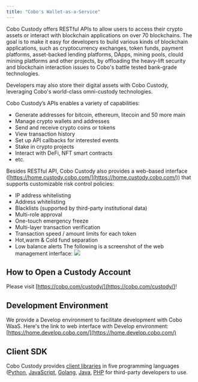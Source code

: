 ```yaml
---
title: "Cobo's Wallet-as-a-Service"
---
```


Cobo Custody offers RESTful APIs to allow users to access their crypto assets
or interact with blockchain applications on over 70 blockchains. The goal is to
make it easy for developers to build various kinds of blockchain applications,
such as cryptocurrency exchanges, token funds, payment platforms, asset-backed
lending platforms, DApps, mining pools, clould mining platforms and other
projects, by offloading the heavy-lift security and blockchain interaction
issues to Cobo's battle tested bank-grade technologies.

Developers may also store their digital assets with Cobo Custody, leveraging
Cobo's world-class omni-custody technologies.

Cobo Custody’s APIs enables a variety of capabilities:

- Generate addresses for bitcoin, ethereum, litecoin and 50 more main
- Manage crypto wallets and addresses
- Send and receive crypto coins or tokens
- View transaction history
- Set up API callbacks for interested events
- Stake in crypto projects
- Interact with DeFi, NFT smart contracts
- etc.

Besides RESTful API, Cobo Custody also provides a web-based interface
([https://home.custody.cobo.com/](https://home.custody.cobo.com/)) that
supports customizable risk control policies:

- IP address whitelisting
- Address whitelisting
- Blacklists (supported by third-party institutional data)
- Multi-role approval
- One-touch emergency freeze
- Multi-layer transaction verification
- Transaction speed / amount limits for each token
- Hot,warm & Cold fund separation
- Low balance alerts
  The following is a screenshot of the web management interface:
  <img src="/images/webhomeEN.png"/>

## How to Open a Custody Account

Please visit [https://cobo.com/custody/](https://cobo.com/custody/)!

## Development Environment

We provide a Develop environment to facilitate development with Cobo WaaS.
Here's the link to web interface with Develop environment:
[https://home.develop.cobo.com/](https://home.develop.cobo.com/)

## Client SDK

Cobo Custody provides [client libraries](sdk) in five programming languages
([Python](sdk/python), [JavaScript](sdk/javascript), [Golang](sdk/go),
[Java](sdk/java), [PHP](sdk/php) for third-party developers to use.
